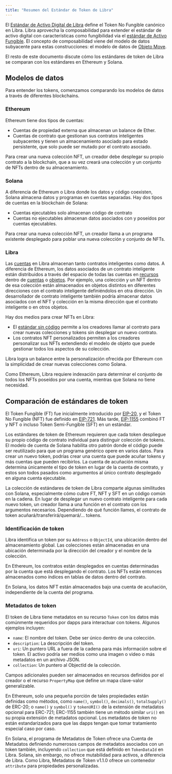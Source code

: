 ```yaml
---
title: "Resumen del Estándar de Token de Libra"
---
```


El [Estándar de Activo Digital de Libra](/build/smart-contracts/digital-asset) define el
Token No Fungible canónico en Libra. Libra aprovecha la composabilidad para extender
el estándar de activo digital con características como fungibilidad via
el [estándar de Activo Fungible](/build/smart-contracts/fungible-asset). El concepto de
composabilidad viene del modelo de datos subyacente para estas construcciones:
el modelo de datos de [Objeto Move](/build/smart-contracts/objects).

El resto de este documento discute cómo los estándares de token de Libra se comparan con los
estándares en Ethereum y Solana.

## Modelos de datos

Para entender los tokens, comenzamos comparando los modelos de datos a través de diferentes
blockchains.

### Ethereum

Ethereum tiene dos tipos de cuentas:

- Cuentas de propiedad externa que almacenan un balance de Ether.
- Cuentas de contrato que gestionan sus contratos inteligentes subyacentes y tienen un
  almacenamiento asociado para estado persistente, que solo puede ser mutado por el
  contrato asociado.

Para crear una nueva colección NFT, un creador debe desplegar su propio
contrato a la blockchain, que a su vez creará una colección y un conjunto de
NFTs dentro de su almacenamiento.

### Solana

A diferencia de Ethereum o Libra donde los datos y código coexisten, Solana almacena datos y
programas en cuentas separadas. Hay dos tipos de cuentas en la blockchain de Solana:

- Cuentas ejecutables solo almacenan código de contrato
- Cuentas no ejecutables almacenan datos asociados con y poseídos por cuentas
  ejecutables.

Para crear una nueva colección NFT, un creador llama a un programa existente desplegado
para poblar una nueva colección y conjunto de NFTs.

### Libra

Las [cuentas](/network/blockchain/accounts) en Libra almacenan tanto contratos inteligentes
como datos. A diferencia de Ethereum, los datos asociados de un contrato inteligente están
distribuidos a través del espacio de todas las cuentas
en [recursos](/network/blockchain/resources)
dentro de [cuentas](/network/blockchain/accounts)
o [objetos](/build/smart-contracts/objects). Por ejemplo, una colección y un
NFT dentro de esa colección están almacenados en objetos distintos en diferentes direcciones
con el contrato inteligente definiéndolos en otra dirección. Un desarrollador de contrato inteligente
también podría almacenar datos asociados con el NFT y colección en la
misma dirección que el contrato inteligente o en otros objetos.

Hay dos medios para crear NFTs en Libra:

- El [estándar sin código](https://github.com/aptos-foundation/AIPs/blob/main/aips/aip-22.md)
  permite a los creadores llamar al contrato para crear nuevas colecciones y tokens
  sin desplegar un nuevo contrato.
- Los contratos NFT personalizados permiten a los creadores personalizar sus NFTs extendiendo el
  modelo de objeto que puede gestionar todos los aspectos de su colección.

Libra logra un balance entre la personalización ofrecida por Ethereum con la
simplicidad de crear nuevas colecciones como Solana.

Como Ethereum, Libra requiere indexación para determinar el conjunto de todos los NFTs poseídos por
una cuenta, mientras que Solana no tiene necesidad.

## Comparación de estándares de token

El Token Fungible (FT) fue inicialmente introducido
por [EIP-20](https://eips.ethereum.org/EIPS/eip-20), y el Token No Fungible (NFT)
fue definido en [EIP-721](https://eips.ethereum.org/EIPS/eip-721).
Más tarde, [EIP-1155](https://eips.ethereum.org/EIPS/eip-1155) combinó FT y NFT
o incluso Token Semi-Fungible (SFT) en un estándar.

Los estándares de token de Ethereum requieren que cada token despliegue su propio código de contrato individual
para distinguir colección de tokens. El modelo de cuenta de Solana habilita
otro patrón donde el código puede ser reutilizado para que un programa genérico opere en
varios datos. Para crear un nuevo token, podrías crear una cuenta que puede acuñar
tokens y más cuentas que pueden recibirlos. La cuenta de acuñación misma determina únicamente
el tipo de token en lugar de la cuenta de contrato, y estos son todos pasados
como argumentos al único contrato desplegado en alguna cuenta ejecutable.

La colección de estándares de token de Libra comparte algunas similitudes con Solana,
especialmente cómo cubre FT, NFT y SFT en un código común en la cadena. En lugar de
desplegar un nuevo contrato inteligente para cada nuevo token, un creador llama a una función en
el contrato con los argumentos necesarios. Dependiendo de qué función llames,
el contrato de token acuñará/transferirá/quemará/... tokens.

### Identificación de token

Libra identifica un token por su `Address` o `ObjectId`, una ubicación dentro del
almacenamiento global. Las colecciones están almacenadas en una ubicación determinada por la dirección
del creador y el nombre de la colección.

En Ethereum, los contratos están desplegados en cuentas determinadas por la cuenta que
está desplegando el contrato. Los NFTs están entonces almacenados como índices en tablas de datos
dentro del contrato.

En Solana, los datos NFT están almacenados bajo una cuenta de acuñación, independiente de la cuenta
del programa.

### Metadatos de token

El token de Libra tiene metadatos en su recurso `Token` con los datos más comúnmente
requeridos por dapps para interactuar con tokens. Algunos ejemplos incluyen:

- `name`: El nombre del token. Debe ser único dentro de una colección.
- `description`: La descripción del token.
- `uri`: Un puntero URL a fuera de la cadena para más información sobre el token. El
  activo podría ser medios como una imagen o video o más metadatos en un archivo
  JSON.
- `collection`: Un puntero al ObjectId de la colección.

Campos adicionales pueden ser almacenados en recursos definidos por el creador o
el recurso `PropertyMap` que define un mapa clave-valor generalizable.

En Ethereum, solo una pequeña porción de tales propiedades están definidas como métodos,
como `name()`, `symbol()`, `decimals()`, `totalSupply()` de ERC-20;
o `name()` y `symbol()` y `tokenURI()` de la extensión de metadatos opcional
para ERC-721; ERC-1155 también tiene un método similar `uri()` en su propia extensión
de metadatos opcional. Los metadatos de token no están estandarizados para que las dapps tengan que
tomar tratamiento especial caso por caso.

En Solana, el programa de Metadatos de Token ofrece una Cuenta de Metadatos definiendo
numerosos campos de metadatos asociados con un token también, incluyendo `collection`
que está definido en `TokenDataId` en Libra. Solana, sin embargo, no ofrece
mutabilidad para activos, a diferencia de Libra. Como Libra, Metadatos de Token v1.1.0 ofrece
un contenedor `attribute` para propiedades personalizadas.
